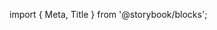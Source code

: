 ﻿import { Meta, Title } from '@storybook/blocks';

<Meta of={CardTitleStories} />

<Title />

Component shows title and description within a card.

## Source

https://github.com/rdkcentral/Lightning-UI-Components/blob/develop/packages/%40lightningjs/ui-components/src/components/Card/CardTitle.js

## Usage

`CardTitle` can display both a title and a description if a title and description are passed in.
`CardTitle` extends [Card](?path=/docs/tiles-cards-card--card)

```js
import { CardTitle } from '@lightningjs/ui-components';

class Basic extends lng.Component {
  static _template() {
    return {
      Card: {
        type: CardTitle,
        title: 'CardTitle',
        description: 'Description for the Card Title',
        details: 'Details'
      }
    };
  }
}
```

<Canvas>
  <Story id="tiles-cards-cardtitle--card-title" />
</Canvas>

## API

### Properties

| name        | type   | required | default   | description |
| ----------- | ------ | -------- | --------- | ----------- |
| description | string | false    | undefined | description |
| details     | string | false    | undefined | details     |

### Style Properties

| name                      | type             | description                        |
| ------------------------- | ---------------- | ---------------------------------- |
| descriptionTextProperties | string \| object | text style of the description text |
| detailsTextProperties     | string \| object | text style of the details text     |

